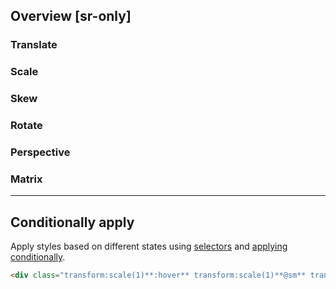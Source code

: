 ## Overview [sr-only]
<Overview/>

### Translate
### Scale
### Skew
### Rotate
### Perspective
### Matrix

---

## Conditionally apply
Apply styles based on different states using [selectors](/guide/state-selectors) and [applying conditionally](/guide/applying-conditionally).
```html
<div class="transform:scale(1)**:hover** transform:scale(1)**@sm** transform:scale(1)**@dark** transform:scale(1)**@print**">…</div>
```

